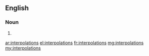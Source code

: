 ==English==

===Noun===
{{head|en|plural}}

# {{plural of|interpolation|lang=en}}

[[ar:interpolations]]
[[el:interpolations]]
[[fr:interpolations]]
[[mg:interpolations]]
[[my:interpolations]]
